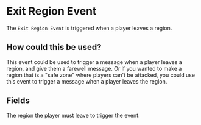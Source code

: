 
# Exit Region Event

The `Exit Region Event` is triggered when a player leaves a region.

## How could this be used?

This event could be used to trigger a message when a player leaves a region, and give them a farewell message.
Or if you wanted to make a region that is a "safe zone" where players can't be attacked, you could use this event to trigger a message when a player leaves the region.

## Fields

<EventsField/>

<EntryField name="Region" required>
    The region the player must leave to trigger the event.
</EntryField>
